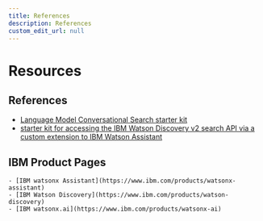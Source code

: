 ```yaml
---
title: References
description: References
custom_edit_url: null
---
```


# Resources
## References
- [Language Model Conversational Search starter kit](https://github.com/watson-developer-cloud/assistant-toolkit/tree/master/integrations/extensions/starter-kits/language-model-conversational-search)
- [starter kit for accessing the IBM Watson Discovery v2 search API via a custom extension to IBM Watson Assistant](https://github.com/watson-developer-cloud/assistant-toolkit/tree/master/integrations/extensions/starter-kits/watson-discovery)
## IBM Product Pages
    - [IBM watsonx Assistant](https://www.ibm.com/products/watsonx-assistant)
    - [IBM Watson Discovery](https://www.ibm.com/products/watson-discovery)
    - [IBM watsonx.ai](https://www.ibm.com/products/watsonx-ai)